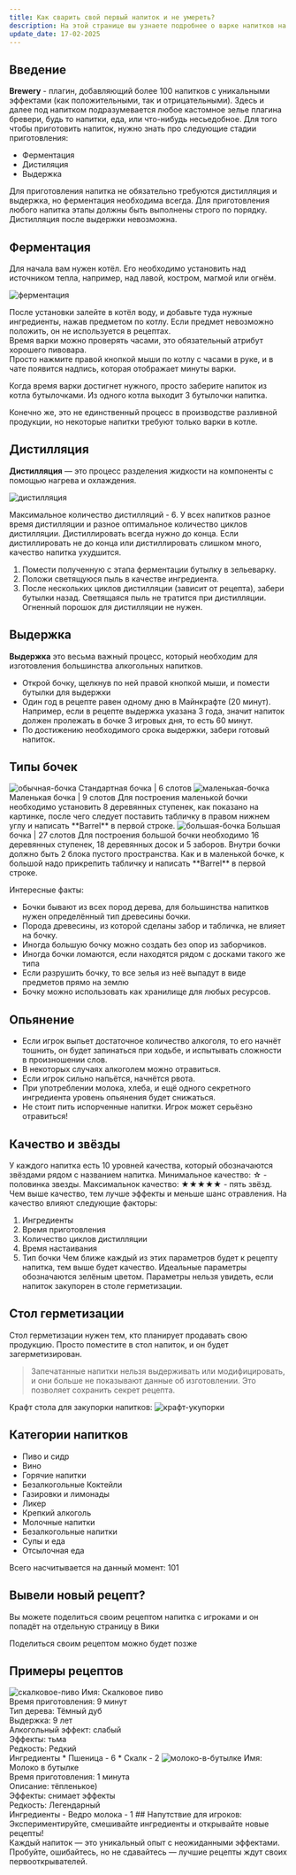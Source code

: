 ```yaml
---
title: Как сварить свой первый напиток и не умереть?
description: На этой странице вы узнаете подробнее о варке напитков на нашем сервере и попробуете сварить собственный напиток
update_date: 17-02-2025
---
```

## Введение
**Brewery** - плагин, добавляющий более 100 напитков с уникальными эффектами (как положительными, так и отрицательными). Здесь и далее под напитком подразумевается любое кастомное зелье плагина бревери, будь то напитки, еда, или что-нибудь несьедобное.
Для того чтобы приготовить напиток, нужно знать про следующие стадии приготовления:
* Ферментация
* Дистиляция
* Выдержка

Для приготовления напитка не обязательно требуются дистилляция и выдержка, но ферментация необходима всегда. Для приготовления любого напитка этапы должны быть выполнены строго по порядку. Дистилляция после выдержки невозможна.
## Ферментация
Для начала вам нужен котёл. Его необходимо установить над источником тепла, например, над лавой, костром, магмой или огнём.

<img src="/wiki_images/brewery/ферментация.gif" alt='ферментация' className='mx-auto'/>

После установки залейте в котёл воду, и добавьте туда нужные ингредиенты, нажав предметом по котлу. Если предмет невозможно положить, он не используется в рецептах.
<br/>Время варки можно проверять часами, это обязательный атрибут хорошего пивовара.
<br/>Просто нажмите правой кнопкой мыши по котлу с часами в руке, и в чате появится надпись,
которая отображает минуты варки.

Когда время варки достигнет нужного, просто заберите напиток из котла бутылочками.
Из одного котла выходит 3 бутылочки напитка.

Конечно же, это не единственный процесс в производстве разливной продукции,
но некоторые напитки требуют только варки в котле.
## Дистилляция
**Дистилляция** — это процесс разделения жидкости на компоненты с помощью нагрева и
охлаждения.

<img src="/wiki_images/brewery/дистилляция.png" alt='дистилляция' className='mx-auto'/>

Максимальное количество дистилляций - 6. У всех напитков разное время дистилляции и разное оптимальное количество циклов дистилляции. Дистиллировать всегда нужно до конца. Если дистиллировать не до конца или дистиллировать слишком много, качество напитка ухудшится.
1. Помести полученную с этапа ферментации бутылку в зельеварку.
2. Положи светящуюся пыль в качестве ингредиента.
3. После нескольких циклов дистилляции (зависит от рецепта), забери бутылки назад.
Светящаяся пыль не тратится при дистилляции. Огненный порошок для дистилляции не нужен.
## Выдержка
**Выдержка** это весьма важный процесс, который необходим для изготовления большинства
алкогольных напитков.
* Открой бочку, щелкнув по ней правой кнопкой мыши, и помести бутылки для выдержки
* Один год в рецепте равен одному дню в Майнкрафте (20 минут). Например, если в
рецепте выдержка указана 3 года, значит напиток должен пролежать в бочке 3
игровых дня, то есть 60 минут.
* По достижению необходимого срока выдержки, забери готовый напиток.
## Типы бочек
<img src="/wiki_images/brewery/обычная-бочка.png" alt='обычная-бочка' className='border-none'/>
Стандартная бочка | 6 слотов

<img src="/wiki_images/brewery/маленькая-бочка.png" alt='маленькая-бочка' className='border-none'/>
Маленькая бочка | 9 слотов
Для построения маленькой бочки необходимо установить 8 деревянных ступенек, как
показано на картинке, после чего следует поставить табличку в правом нижнем углу и
написать **Barrel** в первой строке.

<img src="/wiki_images/brewery/большая-бочка.png" alt='большая-бочка' className='border-none'/>
Большая бочка | 27 слотов
Для построения большой бочки необходимо 16 деревянных ступенек, 18 деревянных
досок и 5 заборов. Внутри бочки должно быть 2 блока пустого пространства. Как и в маленькой бочке, к большой надо прикрепить табличку и
написать **Barrel** в первой строке.

Интересные факты:
* Бочки бывают из всех пород дерева, для большинства напитков нужен определённый
тип древесины бочки.
* Порода древесины, из которой сделаны забор и табличка, не влияет на бочку.
* Иногда большую бочку можно создать без опор из заборчиков.
* Иногда бочки ломаются, если находятся рядом с досками такого же типа
* Если разрушить бочку, то все зелья из неё выпадут в виде предметов прямо на землю
* Бочку можно использовать как хранилище для любых ресурсов.
## Опьянение
* Если игрок выпьет достаточное количество алкоголя, то его начнёт тошнить, он будет
запинаться при ходьбе, и испытывать сложности в произношении слов.
* В некоторых случаях алкоголем можно отравиться.
* Если игрок сильно напьётся, начнётся рвота.
* При употреблении молока, хлеба, и ещё одного секретного ингредиента уровень
опьянения будет снижаться.
* Не стоит пить испорченные напитки. Игрок может серьёзно отравиться!
## Качество и звёзды
У каждого напитка есть 10 уровней качества, который обозначаются звёздами рядом с названием напитка. Минимальное качество: ☆ - половинка звезды. Максимальнок качество: ★★★★★ - пять звёзд. Чем выше качество, тем лучше эффекты и меньше шанс отравления. На качество влияют следующие факторы:
1. Ингредиенты
2. Время приготовления
3. Количество циклов дистилляции
4. Время настаивания
5. Тип бочки
Чем ближе каждый из этих параметров будет к рецепту напитка, тем выше будет качество. Идеальные параметры обозначаются зелёным цветом. Параметры нельзя увидеть, если напиток закупорен в столе герметизации.
## Стол герметизации
Стол герметизации нужен тем, кто планирует продавать свою продукцию. Просто
поместите в стол напиток, и он будет загерметизирован.
> Запечатанные напитки нельзя выдерживать или модифицировать, и они больше не
показывают данные об изготовлении. Это позволяет сохранить секрет рецепта.

Крафт стола для закупорки напитков:
<img src="/wiki_images/brewery/крафт-укупорки.png" alt='крафт-укупорки' className='border-none'/>

## Категории напитков
* Пиво и сидр
* Вино
* Горячие напитки
* Безалкогольные Коктейли
* Газировки и лимонады
* Ликер
* Крепкий алкоголь
* Молочные напитки
* Безалкогольные напитки
* Супы и еда
* Отсылочная еда

Всего насчитывается на данный момент: 101
## Вывели новый рецепт?
Вы можете поделиться своим рецептом напитка с игроками и он попадёт на отдельную страницу в Вики

Поделиться своим рецептом можно будет позже
## Примеры рецептов
<img src="/wiki_images/brewery/скалковое-пиво.png" alt='скалковое-пиво' className='border-none w-6 h-6'/>
Имя: Скалковое пиво
<br/>Время приготовления: 9 минут
<br/>Тип дерева: Тёмный дуб
<br/>Выдержка: 9 лет
<br/>Алкогольный эффект: слабый
<br/>Эффекты: тьма
<br/>Редкость: Редкий
<br/>Ингредиенты
* Пшеница - 6
* Cкалк - 2

<img src="/wiki_images/brewery/молоко-в-бутылке.webp" alt='молоко-в-бутылке' className='border-none w-6 h-6'/>
Имя: Молоко в бутылке
<br/>Время приготовления: 1 минута
<br/>Описание: тёпленькое)
<br/>Эффекты: снимает эффекты
<br/>Редкость: Легендарный
<br/>Ингредиенты
- Ведро молока - 1
## Напутствие для игроков:
Экспериментируйте, смешивайте ингредиенты и открывайте новые рецепты!
<br/>Каждый напиток — это уникальный опыт с неожиданными эффектами.
<br/>Пробуйте, ошибайтесь, но не сдавайтесь — лучшие рецепты ждут своих первооткрывателей.
